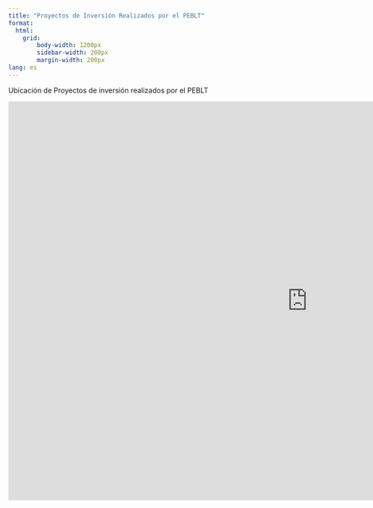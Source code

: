 ```yaml
---
title: "Proyectos de Inversión Realizados por el PEBLT"
format: 
  html:
    grid: 
        body-width: 1200px
        sidebar-width: 200px
        margin-width: 200px
lang: es
---
```


Ubicación de Proyectos de inversión realizados por el PEBLT

```{=html}
<iframe width="1200" height="800" src="https://diar-peblt.github.io/Proyectos/" frameborder="0" style="border:0" allowfullscreen=""></iframe>
```
